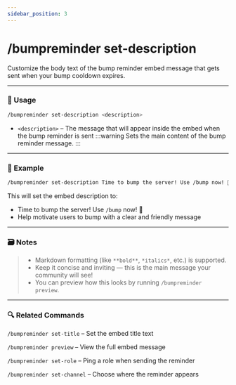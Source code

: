 ```yaml
---
sidebar_position: 3
---
```


# /bumpreminder set-description

Customize the body text of the bump reminder embed message that gets sent when your bump cooldown expires.

<hr className="md-divider-gradient" />

### 💬 Usage
```bash
/bumpreminder set-description <description>
```
- `<description>` – The message that will appear inside the embed when the bump reminder is sent
:::warning
Sets the main content of the bump reminder message.
:::

<hr className="md-divider-gradient" />

### 📌 Example
```bash
/bumpreminder set-description Time to bump the server! Use /bump now! 🚀
```
This will set the embed description to:
- Time to bump the server! Use `/bump` now! 🚀
- Help motivate users to bump with a clear and friendly message

<hr className="md-divider-gradient" />

### 🗃️ Notes
> - Markdown formatting (like `**bold**`, `*italics*`, etc.) is supported.
> - Keep it concise and inviting — this is the main message your community will see!
> - You can preview how this looks by running `/bumpreminder preview`.

<hr className="md-divider-gradient" />

### 🔍 Related Commands
`/bumpreminder set-title` – Set the embed title text

`/bumpreminder preview` – View the full embed message

`/bumpreminder set-role` – Ping a role when sending the reminder

`/bumpreminder set-channel` – Choose where the reminder appears